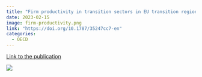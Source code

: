 ```yaml
---
title: "Firm productivity in transition sectors in EU transition regions"
date: 2023-02-15
image: firm-productivity.png
link: "https://doi.org/10.1787/35247cc7-en"
categories: 
  - OECD
---
```


[Link to the publication](https://doi.org/10.1787/35247cc7-en)

![](firm-productivity.png)
